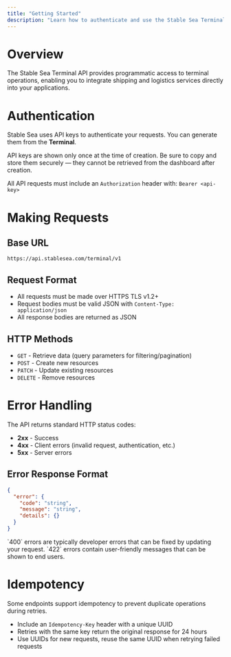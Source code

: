 ```yaml
---
title: "Getting Started"
description: "Learn how to authenticate and use the Stable Sea Terminal API"
---
```


# Overview

The Stable Sea Terminal API provides programmatic access to terminal operations, enabling you to integrate shipping and logistics services directly into your applications.

# Authentication

Stable Sea uses API keys to authenticate your requests. You can generate them from the **Terminal**.

<Warning>
  API keys are shown only once at the time of creation. Be sure to copy and
  store them securely — they cannot be retrieved from the dashboard after
  creation.
</Warning>

All API requests must include an `Authorization` header with: `Bearer <api-key>`

# Making Requests

## Base URL

```
https://api.stablesea.com/terminal/v1
```

## Request Format

- All requests must be made over HTTPS TLS v1.2+
- Request bodies must be valid JSON with `Content-Type: application/json`
- All response bodies are returned as JSON

## HTTP Methods

- `GET` - Retrieve data (query parameters for filtering/pagination)
- `POST` - Create new resources
- `PATCH` - Update existing resources
- `DELETE` - Remove resources

# Error Handling

The API returns standard HTTP status codes:

- **2xx** - Success
- **4xx** - Client errors (invalid request, authentication, etc.)
- **5xx** - Server errors

## Error Response Format

```json
{
  "error": {
    "code": "string",
    "message": "string",
    "details": {}
  }
}
```

<Tip>
  `400` errors are typically developer errors that can be fixed by updating your
  request. `422` errors contain user-friendly messages that can be shown to end
  users.
</Tip>

# Idempotency

Some endpoints support idempotency to prevent duplicate operations during retries.

- Include an `Idempotency-Key` header with a unique UUID
- Retries with the same key return the original response for 24 hours
- Use UUIDs for new requests, reuse the same UUID when retrying failed requests
